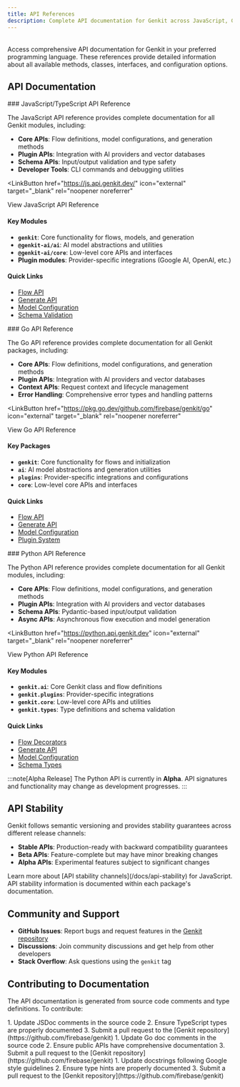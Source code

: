 ```yaml
---
title: API References
description: Complete API documentation for Genkit across JavaScript, Go, and Python, including detailed reference guides for all methods, classes, and interfaces.
---
```



<div style="display: flex; justify-content: space-between; align-items: center; gap: 1rem; margin: 1rem 0 1rem 0;">
  <LanguageSelector />
  <CopyMarkdownButton />
</div>

Access comprehensive API documentation for Genkit in your preferred programming language. These references provide detailed information about all available methods, classes, interfaces, and configuration options.

## API Documentation

<LanguageContent lang="js">
### JavaScript/TypeScript API Reference

The JavaScript API reference provides complete documentation for all Genkit modules, including:

- **Core APIs**: Flow definitions, model configurations, and generation methods
- **Plugin APIs**: Integration with AI providers and vector databases
- **Schema APIs**: Input/output validation and type safety
- **Developer Tools**: CLI commands and debugging utilities

<LinkButton
  href="https://js.api.genkit.dev/"
  icon="external"
  target="_blank"
  rel="noopener noreferrer"
>
  View JavaScript API Reference
</LinkButton>

#### Key Modules

- **`genkit`**: Core functionality for flows, models, and generation
- **`@genkit-ai/ai`**: AI model abstractions and utilities
- **`@genkit-ai/core`**: Low-level core APIs and interfaces
- **Plugin modules**: Provider-specific integrations (Google AI, OpenAI, etc.)

#### Quick Links

- [Flow API](https://js.api.genkit.dev/modules/genkit.html#defineFlow)
- [Generate API](https://js.api.genkit.dev/modules/genkit.html#generate)
- [Model Configuration](https://js.api.genkit.dev/interfaces/_genkit_ai_ai.ModelConfig.html)
- [Schema Validation](https://js.api.genkit.dev/modules/genkit.html#z)
</LanguageContent>

<LanguageContent lang="go">
### Go API Reference

The Go API reference provides complete documentation for all Genkit packages, including:

- **Core APIs**: Flow definitions, model configurations, and generation methods
- **Plugin APIs**: Integration with AI providers and vector databases
- **Context APIs**: Request context and lifecycle management
- **Error Handling**: Comprehensive error types and handling patterns

<LinkButton
  href="https://pkg.go.dev/github.com/firebase/genkit/go"
  icon="external"
  target="_blank"
  rel="noopener noreferrer"
>
  View Go API Reference
</LinkButton>

#### Key Packages

- **`genkit`**: Core functionality for flows and initialization
- **`ai`**: AI model abstractions and generation utilities
- **`plugins`**: Provider-specific integrations and configurations
- **`core`**: Low-level core APIs and interfaces

#### Quick Links

- [Flow API](https://pkg.go.dev/github.com/firebase/genkit/go/genkit#DefineFlow)
- [Generate API](https://pkg.go.dev/github.com/firebase/genkit/go/ai#Generate)
- [Model Configuration](https://pkg.go.dev/github.com/firebase/genkit/go/ai#ModelConfig)
- [Plugin System](https://pkg.go.dev/github.com/firebase/genkit/go/genkit#Plugin)
</LanguageContent>

<LanguageContent lang="python">
### Python API Reference

The Python API reference provides complete documentation for all Genkit modules, including:

- **Core APIs**: Flow definitions, model configurations, and generation methods
- **Plugin APIs**: Integration with AI providers and vector databases
- **Schema APIs**: Pydantic-based input/output validation
- **Async APIs**: Asynchronous flow execution and model generation

<LinkButton
  href="https://python.api.genkit.dev"
  icon="external"
  target="_blank"
  rel="noopener noreferrer"
>
  View Python API Reference
</LinkButton>

#### Key Modules

- **`genkit.ai`**: Core Genkit class and flow definitions
- **`genkit.plugins`**: Provider-specific integrations
- **`genkit.core`**: Low-level core APIs and utilities
- **`genkit.types`**: Type definitions and schema validation

#### Quick Links

- [Flow Decorators](https://python.api.genkit.dev/genkit/ai.html#genkit.ai.Genkit.flow)
- [Generate API](https://python.api.genkit.dev/genkit/ai.html#genkit.ai.Genkit.generate)
- [Model Configuration](https://python.api.genkit.dev/genkit/types.html#genkit.types.ModelConfig)
- [Schema Types](https://python.api.genkit.dev/genkit/types.html)

:::note[Alpha Release]
The Python API is currently in **Alpha**. API signatures and functionality may change as development progresses.
:::
</LanguageContent>

## API Stability

Genkit follows semantic versioning and provides stability guarantees across different release channels:

- **Stable APIs**: Production-ready with backward compatibility guarantees
- **Beta APIs**: Feature-complete but may have minor breaking changes
- **Alpha APIs**: Experimental features subject to significant changes

<LanguageContent lang="js">
Learn more about [API stability channels](/docs/api-stability) for JavaScript.
</LanguageContent>

<LanguageContent lang="go python">
API stability information is documented within each package's documentation.
</LanguageContent>

## Community and Support

- **GitHub Issues**: Report bugs and request features in the [Genkit repository](https://github.com/firebase/genkit)
- **Discussions**: Join community discussions and get help from other developers
- **Stack Overflow**: Ask questions using the `genkit` tag

## Contributing to Documentation

The API documentation is generated from source code comments and type definitions. To contribute:

<LanguageContent lang="js">
1. Update JSDoc comments in the source code
2. Ensure TypeScript types are properly documented
3. Submit a pull request to the [Genkit repository](https://github.com/firebase/genkit)
</LanguageContent>

<LanguageContent lang="go">
1. Update Go doc comments in the source code
2. Ensure public APIs have comprehensive documentation
3. Submit a pull request to the [Genkit repository](https://github.com/firebase/genkit)
</LanguageContent>

<LanguageContent lang="python">
1. Update docstrings following Google style guidelines
2. Ensure type hints are properly documented
3. Submit a pull request to the [Genkit repository](https://github.com/firebase/genkit)
</LanguageContent>
